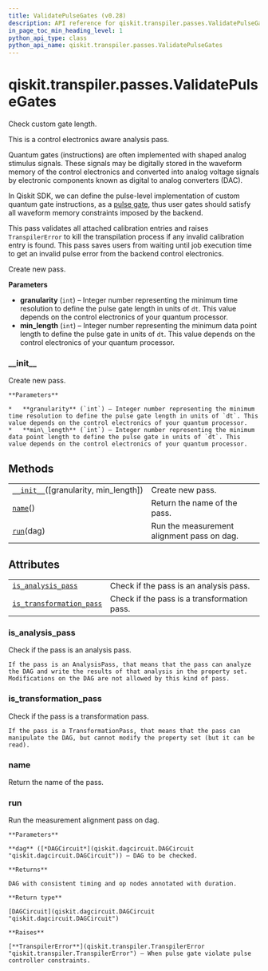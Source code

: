 ```yaml
---
title: ValidatePulseGates (v0.28)
description: API reference for qiskit.transpiler.passes.ValidatePulseGates in qiskit v0.28
in_page_toc_min_heading_level: 1
python_api_type: class
python_api_name: qiskit.transpiler.passes.ValidatePulseGates
---
```


<span id="qiskit-transpiler-passes-validatepulsegates" />

# qiskit.transpiler.passes.ValidatePulseGates

<Class id="qiskit.transpiler.passes.ValidatePulseGates" isDedicatedPage={true} github="https://github.com/qiskit/qiskit/tree/stable/0.18/qiskit/transpiler/passes/scheduling/instruction_alignment.py" signature="ValidatePulseGates(granularity=1, min_length=1)" modifiers="class">
  Check custom gate length.

  This is a control electronics aware analysis pass.

  Quantum gates (instructions) are often implemented with shaped analog stimulus signals. These signals may be digitally stored in the waveform memory of the control electronics and converted into analog voltage signals by electronic components known as digital to analog converters (DAC).

  In Qiskit SDK, we can define the pulse-level implementation of custom quantum gate instructions, as a [pulse gate](https://qiskit.org/documentation/tutorials/circuits_advanced/05_pulse_gates.html), thus user gates should satisfy all waveform memory constraints imposed by the backend.

  This pass validates all attached calibration entries and raises `TranspilerError` to kill the transpilation process if any invalid calibration entry is found. This pass saves users from waiting until job execution time to get an invalid pulse error from the backend control electronics.

  Create new pass.

  **Parameters**

  *   **granularity** (`int`) – Integer number representing the minimum time resolution to define the pulse gate length in units of `dt`. This value depends on the control electronics of your quantum processor.
  *   **min\_length** (`int`) – Integer number representing the minimum data point length to define the pulse gate in units of `dt`. This value depends on the control electronics of your quantum processor.

  ### \_\_init\_\_

  <Function id="qiskit.transpiler.passes.ValidatePulseGates.__init__" signature="__init__(granularity=1, min_length=1)">
    Create new pass.

    **Parameters**

    *   **granularity** (`int`) – Integer number representing the minimum time resolution to define the pulse gate length in units of `dt`. This value depends on the control electronics of your quantum processor.
    *   **min\_length** (`int`) – Integer number representing the minimum data point length to define the pulse gate in units of `dt`. This value depends on the control electronics of your quantum processor.
  </Function>

  ## Methods

  |                                                                                                                                                         |                                            |
  | ------------------------------------------------------------------------------------------------------------------------------------------------------- | ------------------------------------------ |
  | [`__init__`](#qiskit.transpiler.passes.ValidatePulseGates.__init__ "qiskit.transpiler.passes.ValidatePulseGates.__init__")(\[granularity, min\_length]) | Create new pass.                           |
  | [`name`](#qiskit.transpiler.passes.ValidatePulseGates.name "qiskit.transpiler.passes.ValidatePulseGates.name")()                                        | Return the name of the pass.               |
  | [`run`](#qiskit.transpiler.passes.ValidatePulseGates.run "qiskit.transpiler.passes.ValidatePulseGates.run")(dag)                                        | Run the measurement alignment pass on dag. |

  ## Attributes

  |                                                                                                                                                                      |                                             |
  | -------------------------------------------------------------------------------------------------------------------------------------------------------------------- | ------------------------------------------- |
  | [`is_analysis_pass`](#qiskit.transpiler.passes.ValidatePulseGates.is_analysis_pass "qiskit.transpiler.passes.ValidatePulseGates.is_analysis_pass")                   | Check if the pass is an analysis pass.      |
  | [`is_transformation_pass`](#qiskit.transpiler.passes.ValidatePulseGates.is_transformation_pass "qiskit.transpiler.passes.ValidatePulseGates.is_transformation_pass") | Check if the pass is a transformation pass. |

  ### is\_analysis\_pass

  <Attribute id="qiskit.transpiler.passes.ValidatePulseGates.is_analysis_pass">
    Check if the pass is an analysis pass.

    If the pass is an AnalysisPass, that means that the pass can analyze the DAG and write the results of that analysis in the property set. Modifications on the DAG are not allowed by this kind of pass.
  </Attribute>

  ### is\_transformation\_pass

  <Attribute id="qiskit.transpiler.passes.ValidatePulseGates.is_transformation_pass">
    Check if the pass is a transformation pass.

    If the pass is a TransformationPass, that means that the pass can manipulate the DAG, but cannot modify the property set (but it can be read).
  </Attribute>

  ### name

  <Function id="qiskit.transpiler.passes.ValidatePulseGates.name" signature="name()">
    Return the name of the pass.
  </Function>

  ### run

  <Function id="qiskit.transpiler.passes.ValidatePulseGates.run" signature="run(dag)">
    Run the measurement alignment pass on dag.

    **Parameters**

    **dag** ([*DAGCircuit*](qiskit.dagcircuit.DAGCircuit "qiskit.dagcircuit.DAGCircuit")) – DAG to be checked.

    **Returns**

    DAG with consistent timing and op nodes annotated with duration.

    **Return type**

    [DAGCircuit](qiskit.dagcircuit.DAGCircuit "qiskit.dagcircuit.DAGCircuit")

    **Raises**

    [**TranspilerError**](qiskit.transpiler.TranspilerError "qiskit.transpiler.TranspilerError") – When pulse gate violate pulse controller constraints.
  </Function>
</Class>

